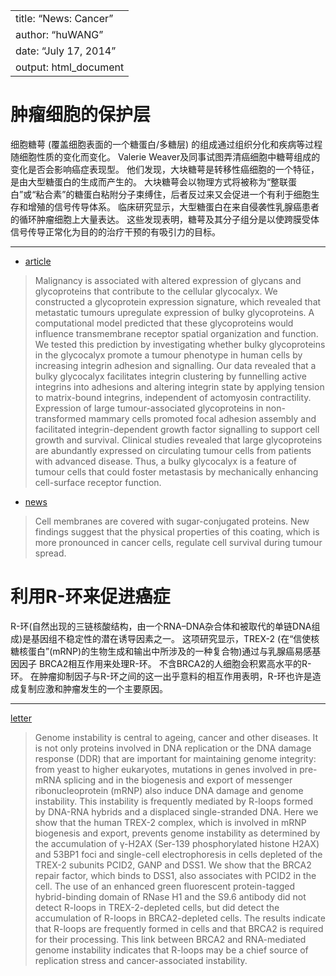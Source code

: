 <link href="/Users/wanghu/phenomenon/personlig/markdown/kevinburke.css" rel="stylesheet"></link>

---
title: "News: Cancer"
author: "huWANG"
date: "July 17, 2014"
output: html_document
---

# 肿瘤细胞的保护层

细胞糖萼 (覆盖细胞表面的一个糖蛋白/多糖层) 的组成通过组织分化和疾病等过程随细胞性质的变化而变化。
Valerie Weaver及同事试图弄清癌细胞中糖萼组成的变化是否会影响癌症表现型。
他们发现，大块糖萼是转移性癌细胞的一个特征，是由大型糖蛋白的生成而产生的。
大块糖萼会以物理方式将被称为“整联蛋白”或“粘合素”的糖蛋白粘附分子束缚住，后者反过来又会促进一个有利于细胞生存和增殖的信号传导体系。
临床研究显示，大型糖蛋白在来自侵袭性乳腺癌患者的循环肿瘤细胞上大量表达。
这些发现表明，糖萼及其分子组分是以使跨膜受体信号传导正常化为目的的治疗干预的有吸引力的目标。\cite{PasDuFRos1406,EwaEge1406}

***

+ [article](http://www.nature.com/nature/journal/v511/n7509/full/nature13535.html) 

> Malignancy is associated with altered expression of glycans and glycoproteins that contribute to the cellular glycocalyx.
We constructed a glycoprotein expression signature, which revealed that metastatic tumours upregulate expression of bulky glycoproteins.
A computational model predicted that these glycoproteins would influence transmembrane receptor spatial organization and function.
We tested this prediction by investigating whether bulky glycoproteins in the glycocalyx promote a tumour phenotype in human cells by increasing integrin adhesion and signalling.
Our data revealed that a bulky glycocalyx facilitates integrin clustering by funnelling active integrins into adhesions and altering integrin state by applying tension to matrix-bound integrins, independent of actomyosin contractility.
Expression of large tumour-associated glycoproteins in non-transformed mammary cells promoted focal adhesion assembly and facilitated integrin-dependent growth factor signalling to support cell growth and survival.
Clinical studies revealed that large glycoproteins are abundantly expressed on circulating tumour cells from patients with advanced disease.
Thus, a bulky glycocalyx is a feature of tumour cells that could foster metastasis by mechanically enhancing cell-surface receptor function.\cite{PasDuFRos1406}

+ [news](http://www.nature.com/nature/journal/v511/n7509/full/nature13506.html)

> Cell membranes are covered with sugar-conjugated proteins.
New findings suggest that the physical properties of this coating, which is more pronounced in cancer cells, regulate cell survival during tumour spread.\cite{EwaEge1406}

# 利用R-环来促进癌症
R-环(自然出现的三链核酸结构，由一个RNA–DNA杂合体和被取代的单链DNA组成)是基因组不稳定性的潜在诱导因素之一。
这项研究显示，TREX-2 (在“信使核糖核蛋白”(mRNP)的生物生成和输出中所涉及的一种复合物)通过与乳腺癌易感基因因子 BRCA2相互作用来处理R-环。
不含BRCA2的人细胞会积累高水平的R-环。
在肿瘤抑制因子与R-环之间的这一出乎意料的相互作用表明，R-环也许是造成复制应激和肿瘤发生的一个主要原因。\cite{BhaBarGar1406}

***

[letter](http://www.nature.com/nature/journal/v511/n7509/full/nature13374.html)

> Genome instability is central to ageing, cancer and other diseases. It is not only proteins involved in DNA replication or the DNA damage response (DDR) that are important for maintaining genome integrity: from yeast to higher eukaryotes, mutations in genes involved in pre-mRNA splicing and in the biogenesis and export of messenger ribonucleoprotein (mRNP) also induce DNA damage and genome instability. This instability is frequently mediated by R-loops formed by DNA-RNA hybrids and a displaced single-stranded DNA. Here we show that the human TREX-2 complex, which is involved in mRNP biogenesis and export, prevents genome instability as determined by the accumulation of γ-H2AX (Ser-139 phosphorylated histone H2AX) and 53BP1 foci and single-cell electrophoresis in cells depleted of the TREX-2 subunits PCID2, GANP and DSS1. We show that the BRCA2 repair factor, which binds to DSS1, also associates with PCID2 in the cell. The use of an enhanced green fluorescent protein-tagged hybrid-binding domain of RNase H1 and the S9.6 antibody did not detect R-loops in TREX-2-depleted cells, but did detect the accumulation of R-loops in BRCA2-depleted cells. The results indicate that R-loops are frequently formed in cells and that BRCA2 is required for their processing. This link between BRCA2 and RNA-mediated genome instability indicates that R-loops may be a chief source of replication stress and cancer-associated instability.\cite{BhaBarGar1406}